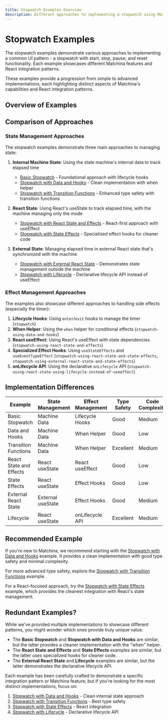 ```yaml
---
title: Stopwatch Examples Overview
description: Different approaches to implementing a stopwatch using Matchina state machines
---
```



# Stopwatch Examples

The stopwatch examples demonstrate various approaches to implementing a common UI pattern - a stopwatch with start, stop, pause, and reset functionality. Each example showcases different Matchina features and React integration patterns.

These examples provide a progression from simple to advanced implementations, each highlighting distinct aspects of Matchina's capabilities and React integration patterns.

## Overview of Examples

<CardGrid>
  <LinkCard
    title="Basic Stopwatch"
    href="/examples/stopwatch/"
    description="The foundational stopwatch implementation with clear state transitions"
  />
  <LinkCard
    title="Stopwatch with Data and Hooks"
    href="/examples/stopwatch-using-data-and-hooks/"
    description="Uses state data and lifecycle hooks for time tracking"
  />
  <LinkCard
    title="Stopwatch with Transition Functions"
    href="/examples/stopwatch-using-data-and-transition-functions/"
    description="Demonstrates function-based transitions for rich type inference"
  />
  <LinkCard
    title="Stopwatch with React State and Effects"
    href="/examples/stopwatch-using-react-state-and-effects/"
    description="React-first implementation with native state management"
  />
  <LinkCard
    title="Stopwatch with State Effects"
    href="/examples/stopwatch-using-react-state-and-state-effects/"
    description="Uses specialized utility hooks for effect management"
  />
  <LinkCard
    title="Stopwatch with External React State"
    href="/examples/stopwatch-using-external-react-state-and-state-effects/"
    description="Demonstrates using React state outside the machine"
  />
  <LinkCard
    title="Stopwatch with Lifecycle"
    href="/examples/stopwatch-using-react-state-using-lifecycle-instead-of-useeffect/"
    description="Uses onLifecycle hooks instead of useEffect"
  />
</CardGrid>

## Comparison of Approaches

### State Management Approaches

The stopwatch examples demonstrate three main approaches to managing state:

1. **Internal Machine State**: Using the state machine's internal data to track elapsed time

   - [Basic Stopwatch](/examples/stopwatch/) - Foundational approach with lifecycle hooks
   - [Stopwatch with Data and Hooks](/examples/stopwatch-using-data-and-hooks/) - Clean implementation with when helper
   - [Stopwatch with Transition Functions](/examples/stopwatch-using-data-and-transition-functions/) - Enhanced type safety with transition functions

2. **React State**: Using React's useState to track elapsed time, with the machine managing only the mode

   - [Stopwatch with React State and Effects](/examples/stopwatch-using-react-state-and-effects/) - React-first approach with useEffect
   - [Stopwatch with State Effects](/examples/stopwatch-using-react-state-and-state-effects/) - Specialized effect hooks for cleaner code

3. **External State**: Managing elapsed time in external React state that's synchronized with the machine
   - [Stopwatch with External React State](/examples/stopwatch-using-external-react-state-and-state-effects/) - Demonstrates state management outside the machine
   - [Stopwatch with Lifecycle](/examples/stopwatch-using-react-state-using-lifecycle-instead-of-useeffect/) - Declarative lifecycle API instead of useEffect

### Effect Management Approaches

The examples also showcase different approaches to handling side effects (especially the timer):

1. **Lifecycle Hooks**: Using `enter`/`exit` hooks to manage the timer (`stopwatch`)
2. **When Helper**: Using the `when` helper for conditional effects (`stopwatch-using-data-and-hooks`)
3. **React useEffect**: Using React's useEffect with state dependencies (`stopwatch-using-react-state-and-effects`)
4. **Specialized Effect Hooks**: Using `useStateEffects` and `useEventTypeEffect` (`stopwatch-using-react-state-and-state-effects`, `stopwatch-using-external-react-state-and-state-effects`)
5. **onLifecycle API**: Using the declarative `onLifecycle` API (`stopwatch-using-react-state-using-lifecycle-instead-of-useeffect`)

## Implementation Differences

| Example                 | State Management  | Effect Management | Type Safety | Code Complexity |
| ----------------------- | ----------------- | ----------------- | ----------- | --------------- |
| Basic Stopwatch         | Machine Data      | Lifecycle Hooks   | Good        | Medium          |
| Data and Hooks          | Machine Data      | When Helper       | Good        | Low             |
| Transition Functions    | Machine Data      | When Helper       | Excellent   | Medium          |
| React State and Effects | React useState    | React useEffect   | Good        | Low             |
| State Effects           | React useState    | Effect Hooks      | Good        | Low             |
| External React State    | External useState | Effect Hooks      | Good        | Medium          |
| Lifecycle               | React useState    | onLifecycle API   | Excellent   | Medium          |

## Recommended Example

If you're new to Matchina, we recommend starting with the [Stopwatch with Data and Hooks](/examples/stopwatch-using-data-and-hooks/) example. It provides a clean implementation with good type safety and minimal complexity.

For more advanced type safety, explore the [Stopwatch with Transition Functions](/examples/stopwatch-using-data-and-transition-functions/) example.

For a React-focused approach, try the [Stopwatch with State Effects](/examples/stopwatch-using-react-state-and-state-effects/) example, which provides the cleanest integration with React's state management.

## Redundant Examples?

While we've provided multiple implementations to showcase different patterns, you might wonder which ones provide truly unique value:

- The **Basic Stopwatch** and **Stopwatch with Data and Hooks** are similar, but the latter provides a cleaner implementation with the "when" helper.
- The **React State and Effects** and **State Effects** examples are similar, but the latter uses specialized hooks for cleaner code.
- The **External React State** and **Lifecycle** examples are similar, but the latter demonstrates the declarative lifecycle API.

Each example has been carefully crafted to demonstrate a specific integration pattern or Matchina feature, but if you're looking for the most distinct implementations, focus on:

1. [Stopwatch with Data and Hooks](/examples/stopwatch-using-data-and-hooks/) - Clean internal state approach
2. [Stopwatch with Transition Functions](/examples/stopwatch-using-data-and-transition-functions/) - Best type safety
3. [Stopwatch with State Effects](/examples/stopwatch-using-react-state-and-state-effects/) - React integration
4. [Stopwatch with Lifecycle](/examples/stopwatch-using-react-state-using-lifecycle-instead-of-useeffect/) - Declarative lifecycle API
